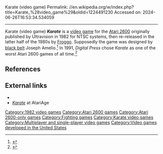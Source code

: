 Karate (video game)
Permalink: //en.wikipedia.org/w/index.php?title=Karate_%28video_game%29&oldid=1224491230
Accessed on: 2024-06-26T16:53:34.534059



------
Karate (video game)
{{single source|date=March 2017}}
{{Infobox video game
|title = Karate
|image = Karate Coverart.png
|developer = Ultravision
|publisher = Ultravision<br>[[Froggo]] (re-release)
|designer = Joseph Amelio
|engine = 
|released = [[1982 in video gaming|1982]]
|genre = [[Fighting game|Fighting]]
|modes = [[Single-player]], [[two-player]]
|platforms = [[Atari 2600]]
}}
'''''Karate''''' is a [[video game]] for the [[Atari 2600]] originally published by Ultravision in 1982 for NTSC systems, then re-released in the latter half of the 1980s by [[Froggo]]. Supposedly the game was designed by [[Black belt (martial arts)|black belt]] Joseph Amelio.<ref>{{cite journal|journal=Arcade Express |url=http://www.digitpress.com/library/newsletters/arcadeexpress/arcade_express_v1n5.pdf |date=October 10, 1982 |title=Ultravision Introduces 32K Games for Atari VCS}}</ref> In 1991, ''Digital Press'' chose ''Karate'' as one of the worst Atari 2600 games of all time.<ref>{{citation |url=http://www.digitpress.com/archives/arc00135.htm |last1=Oleniacz |first1=Kevin |date=1991 |title=The Worst of the Atari 2600 |website=Digital Press}}</ref>

==References==
{{reflist}}

==External links==
*{{atarimania|id=7828}}
*[https://web.archive.org/web/20140407164935/http://atariage.com/software_page.html?SoftwareLabelID=259 ''Karate''] at AtariAge

[[Category:1982 video games]]
[[Category:Atari 2600 games]]
[[Category:Atari 2600-only games]]
[[Category:Fighting games]]
[[Category:Karate video games]]
[[Category:Multiplayer and single-player video games]]
[[Category:Video games developed in the United States]]


{{Atari-console-stub}}
{{Fighting-videogame-stub}}